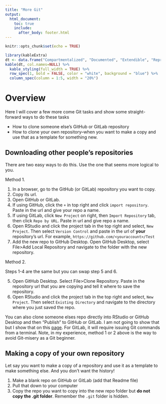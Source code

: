 ```yaml
---
title: "More Git"
output:
  html_document:
    toc: true
    include:
      after_body: footer.html
---
```


```r
knitr::opts_chunk$set(echo = TRUE)
```

```r
library(kableExtra)
dt <- data.frame("Compartmentalized", "Documented", "Extendible", "Reproducible", "Robust")
kable(dt, col.names=NULL) %>%
  kable_styling(full_width = TRUE) %>%
  row_spec(1, bold = FALSE, color = "white", background = "blue") %>%
  column_spec(column = 1:5, width = "20%")
```


# Overview

Here I will cover a few more come Git tasks and show some straight-forward ways to do these tasks

* How to clone someone else's GitHub or GitLab repository
* How to clone your own repository--when you want to make a copy and use that as a template for something new.

<!--
* What are branches, merge conflicts and pull requests?
* Fork or clone? What's the difference?
* How to add Git to an existing RStudio project and get that on GitHub or GitLab.
-->

## Downloading other people's repositories

There are two easy ways to do this. Use the one that seems more logical to you.

Method 1.

1. In a browser, go to the GitHub (or GitLab) repository you want to copy.
2. Copy its url.
3. Open GitHub or GitLab.  
4. If using GitHub, click the `+` in top right and click `import repository`. Paste in the url and give your repo a name.
4. If using GitLab, click `New Project` on right, then `Import Repository` tab, then click `Repo by URL`. Paste in url and give repo a name.
5. Open RStudio and click the project tab in the top right and select, `New Project`. Then select `Version Control` and paste in the url of **your** repository's url.  For example, `https://github.com/<youraccount>/Test`  
6. Add the new repo to GitHub Desktop. Open GitHub Desktop, select File>Add Local Repository and navigate to the folder with the new repository.

Method 2.

Steps 1-4 are the same but you can swap step 5 and 6.

5. Open GitHub Desktop. Select File>Clone Repository. Paste in the repository url that you are copying and tell it where to save the repository.
5. Open RStudio and click the project tab in the top right and select, `New Project`. Then select `Existing Directory` and navigate to the directory where you 
just saved the repo.

You can also clone someone elses repo directly into RStudio or GitHub Desktop and then "Publish" to GitHub or GitLab. I am not going to show that but I show that on this [page](Git-RStudio.html). For GitLab, it will require issuing Git commands from a terminal. Note, in my experience, method 1 or 2 above is the way to avoid Git-misery as a Git beginner.

## Making a copy of your own repository

Let say you want to make a copy of a repository and use it as a template to make something else. And you don't want the history!

1. Make a blank repo on GitHub or GitLab (add that Readme file)
2. Pull that down to your computer
3. Copy the repo you want to copy into the new repo folder but **do not copy the .git folder**. Remember the `.git` folder is hidden.



